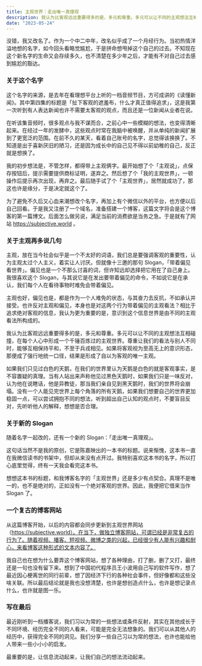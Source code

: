 ```yaml
---
title: 主观世界｜走出唯一真理观
description: 我认为比客观远远重要得多的是，多元和尊重。多元可以让不同的主观想法互相碰撞，在每个人心中形成一个千锤百炼过的主观世界。尊重让我们的看法与别人不同时，能够互相保持平和，不至于兵戎相见。如果将客观视为至高无上的意识形态，那便成了强行地统一口径，结果是形成了自以为客观的唯一主观。
date: "2023-05-24"
---
```


没错，我又改名了。作为一个中二中年，改名似乎成了一个月经行为。当初热情洋溢地想的名字，如今回头看略觉尴尬，于是拼命想甩掉这个自己的过去。不知现在这个新名字的生命又会存续多久，也不清楚在多少年之后，才能有不对自己过去感到尴尬的豁达。

### 关于这个名字

这个名字的来源，是去年在看理想平台上听的一档音频节目，方可成讲的《读懂新闻》。其中第四集的标题是「扯下客观的遮羞布，什么才真正值得追求」，这是我第一次听到有人表达新闻也许不需要太客观的观点，而且还是一位新闻从业者在说。

在听该集音频时，很多观点与我不谋而合，之前心中一些模糊的想法，也变得清晰起来。在经过一年的发酵中，这些观点时常在我脑中被唤醒，并从单纯的新闻扩展到了更宽泛的范围。在前不久的某天，看着自己账号的名字，总觉得该换换了。不知道是出于喜新厌旧的陋习，还是因为成长中的自己见不得以前幼稚的自己，反正就是想换了。

我的初步想法是，不管怎样，都得带上主观俩字。最开始想了个「主观说」，点保存按钮后，提示需要提供商标证明，遂弃之。然后想了个「我的主观世界」，一顿操作后提示再次出现，再弃之。最后随手试了个「主观世界」，居然就成功了，那这也许是缘分，于是决定就这个了。

为了避免不久后又心血来潮想改个名字，再加上有个微信以外的平台，也方便以后自己回看。于是我又注册了一个域名，准备搭建一个博客，这篇文字将会是这个博客的第一篇博文。后面怎么做另说，满足当前的消费欲是当务之急。于是就有了网站 https://subjective.world 。

### 关于主观再多说几句

主观，放在当今社会似乎是一个不太好的词语，我们总是要强调客观的重要性，认为主观太过个人主义，着实让人讨厌。但就像十三邀的那句 Slogan，「带着偏见看世界」。偏见也是一个不那么讨喜的词，但许知远却选择把它用在了自己身上。我很喜欢这个 Slogan，与其说它是在发出要带着偏见的命令，不如说它是在承认，我们每个人在看待事物时难免会带着偏见。

主观也好，偏见也是，都是作为一个人难免的状态，与其奋力去反抗，不如承认并接受。也许反对主观和偏见，本身也是对这两个行为带着偏见的主观看法？相比于追求绝对客观的信息，我认为更为重要的是，意识到这个信息世界是由不同的主观看法所构成的。

我认为比客观远远重要得多的是，多元和尊重。多元可以让不同的主观想法互相碰撞，在每个人心中形成一个千锤百炼过的主观世界。尊重让我们的看法与别人不同时，能够互相保持平和，不至于兵戎相见。如果将客观视为至高无上的意识形态，那便成了强行地统一口径，结果是形成了自以为客观的唯一主观。

如果我们只见过白色的天鹅，在我们的世界里认为天鹅是白色的就是客观事实，是不容置疑的真理。当有人站出来声称他见过黑色天鹅时，如果我们只是一味反对，认为他在说瞎话，他是异教徒，那当我们亲自见到黑天鹅时，我们的世界将会崩塌。没有一个人能见完世界上每个角落的所有天鹅，如果我们想要自己的世界更加稳固一点，可以尝试拥抱不同的想法，听到超出自己认知的观点时，不要盲目反对，先听听他人的解释，想想是否合理。

### 关于新的 Slogan

随着名字一起改的，还有一个新的 Slogan：「走出唯一真理观」。

这句话当然不是我的原创，它是陈嘉映出的一本书的标题。说来惭愧，这本书一直在我微信读书的书架中，但却从来没有点开过。我特别喜欢这本书的名字，所以打心底里觉得，终有一天我会看完这本书。

想想这本书的标题，和我博客名字的「主观世界」还是多少有点契合。真理不是唯一的，也不是绝对的，正如没有一个绝对客观的世界。因此，我便把它借来当作 Slogan 了。

### 一个复古的博客网站

从这篇博客开始，以后的内容都会同步更新到主观世界网站（https://subjective.world）。在当下，做独立博客网站，可谓已经是非常复古的行为了。随着视频、播客、短视频、微博之类的兴起，已经很少有人能有兴趣和耐心，来看博客这种形式的文本内容了。

我自己也在想为什么要弄这个博客网站，想了各种理由，打了删，删了又打，最终还是一句也没有留下来。想到了中国初代程序员王小波用自己写的软件写作，想了最近因心梗离世的同行前辈，想了因经济下行的各种社会事件，但好像都和这些没啥关联。所以最后结论就是我也没想清楚，也许是想创造点什么，也许是想记录点什么，也许就是图一乐。

### 写在最后

最近刚听到一档播客说，我们习以为常的一些想法或条件反射，其实在其他成长于不同环境、经历完全不同的人看来，可能是完全无法想象的。我们可以从其他人的经历中，获得完全不同的洞见。我们分享一些自己习以为常的想法，也许也能给他人带来一些小小小的启发。

最重要的是，让信息流动起来，让我们自己的想法流动起来。
